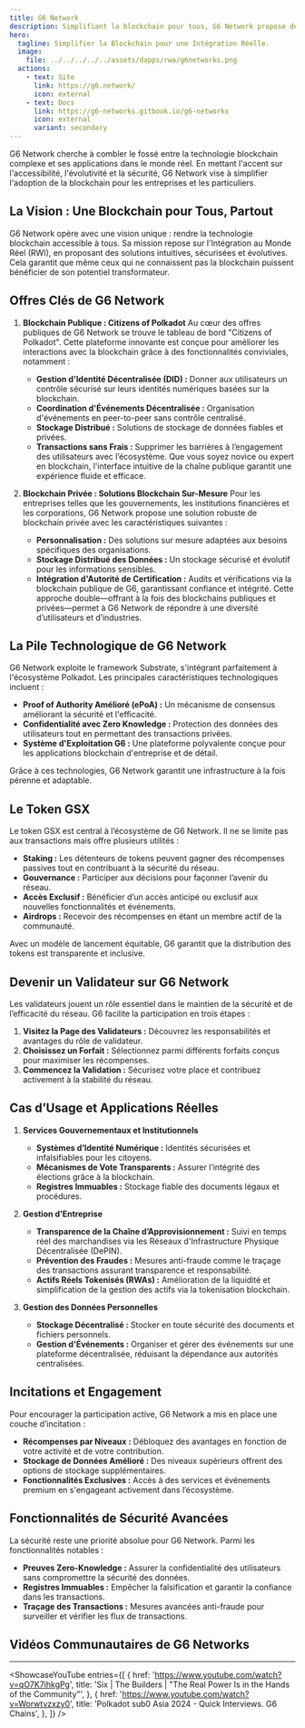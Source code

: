 ```yaml
---
title: G6 Network
description: Simplifiant la blockchain pour tous, G6 Network propose des solutions sécurisées, évolutives et conviviales pour les entreprises et les particuliers.
hero:
  tagline: Simplifier la Blockchain pour une Intégration Réelle.
  image: 
    file: ../../../../../assets/dapps/rwa/g6networks.png
  actions:
    - text: Site
      link: https://g6.network/
      icon: external
    - text: Docs
      link: https://g6-networks.gitbook.io/g6-networks
      icon: external
      variant: secondary
---
```



G6 Network cherche à combler le fossé entre la technologie blockchain complexe et ses applications dans le monde réel. En mettant l'accent sur l'accessibilité, l'évolutivité et la sécurité, G6 Network vise à simplifier l'adoption de la blockchain pour les entreprises et les particuliers.

## La Vision : Une Blockchain pour Tous, Partout
G6 Network opère avec une vision unique : rendre la technologie blockchain accessible à tous. Sa mission repose sur l'Intégration au Monde Réel (RWI), en proposant des solutions intuitives, sécurisées et évolutives. Cela garantit que même ceux qui ne connaissent pas la blockchain puissent bénéficier de son potentiel transformateur.

## Offres Clés de G6 Network
1. **Blockchain Publique : Citizens of Polkadot**
   Au cœur des offres publiques de G6 Network se trouve le tableau de bord "Citizens of Polkadot". Cette plateforme innovante est conçue pour améliorer les interactions avec la blockchain grâce à des fonctionnalités conviviales, notamment :
   - **Gestion d'Identité Décentralisée (DID) :** Donner aux utilisateurs un contrôle sécurisé sur leurs identités numériques basées sur la blockchain.
   - **Coordination d'Événements Décentralisée :** Organisation d'événements en peer-to-peer sans contrôle centralisé.
   - **Stockage Distribué :** Solutions de stockage de données fiables et privées.
   - **Transactions sans Frais :** Supprimer les barrières à l’engagement des utilisateurs avec l’écosystème.
   Que vous soyez novice ou expert en blockchain, l'interface intuitive de la chaîne publique garantit une expérience fluide et efficace.

2. **Blockchain Privée : Solutions Blockchain Sur-Mesure**
   Pour les entreprises telles que les gouvernements, les institutions financières et les corporations, G6 Network propose une solution robuste de blockchain privée avec les caractéristiques suivantes :
   - **Personnalisation :** Des solutions sur mesure adaptées aux besoins spécifiques des organisations.
   - **Stockage Distribué des Données :** Un stockage sécurisé et évolutif pour les informations sensibles.
   - **Intégration d'Autorité de Certification :** Audits et vérifications via la blockchain publique de G6, garantissant confiance et intégrité.
   Cette approche double—offrant à la fois des blockchains publiques et privées—permet à G6 Network de répondre à une diversité d’utilisateurs et d’industries.

## La Pile Technologique de G6 Network
G6 Network exploite le framework Substrate, s'intégrant parfaitement à l'écosystème Polkadot. Les principales caractéristiques technologiques incluent :
- **Proof of Authority Amélioré (ePoA) :** Un mécanisme de consensus améliorant la sécurité et l'efficacité.
- **Confidentialité avec Zero Knowledge :** Protection des données des utilisateurs tout en permettant des transactions privées.
- **Système d'Exploitation G6 :** Une plateforme polyvalente conçue pour les applications blockchain d'entreprise et de détail.

Grâce à ces technologies, G6 Network garantit une infrastructure à la fois pérenne et adaptable.

## Le Token GSX
Le token GSX est central à l’écosystème de G6 Network. Il ne se limite pas aux transactions mais offre plusieurs utilités :
- **Staking :** Les détenteurs de tokens peuvent gagner des récompenses passives tout en contribuant à la sécurité du réseau.
- **Gouvernance :** Participer aux décisions pour façonner l’avenir du réseau.
- **Accès Exclusif :** Bénéficier d’un accès anticipé ou exclusif aux nouvelles fonctionnalités et événements.
- **Airdrops :** Recevoir des récompenses en étant un membre actif de la communauté.

Avec un modèle de lancement équitable, G6 garantit que la distribution des tokens est transparente et inclusive.

## Devenir un Validateur sur G6 Network
Les validateurs jouent un rôle essentiel dans le maintien de la sécurité et de l’efficacité du réseau. G6 facilite la participation en trois étapes :
1. **Visitez la Page des Validateurs :** Découvrez les responsabilités et avantages du rôle de validateur.
2. **Choisissez un Forfait :** Sélectionnez parmi différents forfaits conçus pour maximiser les récompenses.
3. **Commencez la Validation :** Sécurisez votre place et contribuez activement à la stabilité du réseau.

## Cas d’Usage et Applications Réelles
1. **Services Gouvernementaux et Institutionnels**
   - **Systèmes d’Identité Numérique :** Identités sécurisées et infalsifiables pour les citoyens.
   - **Mécanismes de Vote Transparents :** Assurer l’intégrité des élections grâce à la blockchain.
   - **Registres Immuables :** Stockage fiable des documents légaux et procédures.

2. **Gestion d’Entreprise**
   - **Transparence de la Chaîne d’Approvisionnement :** Suivi en temps réel des marchandises via les Réseaux d'Infrastructure Physique Décentralisée (DePIN).
   - **Prévention des Fraudes :** Mesures anti-fraude comme le traçage des transactions assurant transparence et responsabilité.
   - **Actifs Réels Tokenisés (RWAs) :** Amélioration de la liquidité et simplification de la gestion des actifs via la tokenisation blockchain.

3. **Gestion des Données Personnelles**
   - **Stockage Décentralisé :** Stocker en toute sécurité des documents et fichiers personnels.
   - **Gestion d'Événements :** Organiser et gérer des événements sur une plateforme décentralisée, réduisant la dépendance aux autorités centralisées.

## Incitations et Engagement
Pour encourager la participation active, G6 Network a mis en place une couche d’incitation :
- **Récompenses par Niveaux :** Débloquez des avantages en fonction de votre activité et de votre contribution.
- **Stockage de Données Amélioré :** Des niveaux supérieurs offrent des options de stockage supplémentaires.
- **Fonctionnalités Exclusives :** Accès à des services et événements premium en s'engageant activement dans l’écosystème.

## Fonctionnalités de Sécurité Avancées
La sécurité reste une priorité absolue pour G6 Network. Parmi les fonctionnalités notables :
- **Preuves Zero-Knowledge :** Assurer la confidentialité des utilisateurs sans compromettre la sécurité des données.
- **Registres Immuables :** Empêcher la falsification et garantir la confiance dans les transactions.
- **Traçage des Transactions :** Mesures avancées anti-fraude pour surveiller et vérifier les flux de transactions.

## Vidéos Communautaires de G6 Networks
------------
<ShowcaseYouTube
  entries={[
        {
    href: 'https://www.youtube.com/watch?v=qO7K7ihkgPg',
      title: 'Six | The Builders | "The Real Power Is in the Hands of the Community"',
    },
        {
    href: 'https://www.youtube.com/watch?v=Worwtvzxzy0',
      title: 'Polkadot sub0 Asia 2024 - Quick Interviews. G6 Chains',
    },
  ]} />

